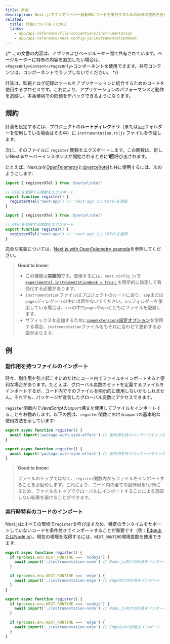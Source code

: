 ```yaml
---
title: 計装
description: Next.jsアプリでサーバー起動時にコードを実行するための計装の使用方法を学ぶ
related:
  title: 計装についてもっと学ぶ
  links:
    - app/api-reference/file-conventions/instrumentation
    - app/api-reference/next-config-js/instrumentationHook
---
```


{/* この文書の内容は、アプリおよびページルーター間で共有されています。ページルーターに特有の内容を追加したい場合は、`<PagesOnly>Content</PagesOnly>`コンポーネントを使用できます。共有コンテンツは、コンポーネントでラップしないでください。 */}

計装は、監視とログ記録のツールをアプリケーションに統合するためのコードを使用するプロセスです。これにより、アプリケーションのパフォーマンスと動作を追跡し、本番環境での問題をデバッグできるようになります。

## 規約

計装を設定するには、プロジェクトの**ルートディレクトリ**（または[`src`](/docs/app/building-your-application/configuring/src-directory)フォルダーを使用している場合はその中）に `instrumentation.ts|js` ファイルを作成します。

次に、そのファイルに `register` 関数をエクスポートします。この関数は、新しいNext.jsサーバーインスタンスが開始されるときに**1回**呼び出されます。

たとえば、Next.jsを[OpenTelemetry](https://opentelemetry.io/)と[@vercel/otel](https://vercel.com/docs/observability/otel-overview)と共に使用するには、次のようにします:

```ts filename="instrumentation.ts" switcher
import { registerOTel } from '@vercel/otel'

// OTelを登録する関数をエクスポート
export function register() {
  registerOTel('next-app') // 'next-app'としてOTelを登録
}
```

```js filename="instrumentation.js" switcher
import { registerOTel } from '@vercel/otel'

// OTelを登録する関数をエクスポート
export function register() {
  registerOTel('next-app') // 'next-app'としてOTelを登録
}
```

完全な実装については、[Next.js with OpenTelemetry example](https://github.com/vercel/next.js/tree/canary/examples/with-opentelemetry)を参照してください。

> **Good to know**:
>
> - この機能は**実験的**です。使用するには、`next.config.js`で[`experimental.instrumentationHook = true；`](/docs/app/api-reference/next-config-js/instrumentationHook)を明示的に設定して有効化する必要があります。
> - `instrumentation`ファイルはプロジェクトのルートにあり、`app`または`pages`ディレクトリの中には置かないでください。`src`フォルダーを使用している場合は、`src`の中で`pages`や`app`とともにファイルを配置します。
> - サフィックスを追加するために[`pageExtensions`設定オプション](/docs/app/api-reference/next-config-js/pageExtensions)を使用する場合、`instrumentation`ファイル名もそれに合わせて更新する必要があります。

## 例

### 副作用を持つファイルのインポート

時々、副作用を引き起こすためだけにコード内でファイルをインポートすると便利な場合があります。たとえば、グローバル変数のセットを定義するファイルをインポートするが、コード内でそのファイルを明示的に使用しないかもしれません。それでも、パッケージが宣言したグローバル変数にアクセスできます。

`register`関数内でJavaScriptの`import`構文を使用してファイルをインポートすることをお勧めします。以下の例は、`register`関数における`import`の基本的な使用方法を示しています:

```ts filename="instrumentation.ts" switcher
export async function register() {
  await import('package-with-side-effect') // 副作用を持つパッケージをインポート
}
```

```js filename="instrumentation.js" switcher
export async function register() {
  await import('package-with-side-effect') // 副作用を持つパッケージをインポート
}
```

> **Good to know:**
>
> ファイルのトップではなく、`register`関数内からファイルをインポートすることをお勧めします。これにより、コード内の全ての副作用を1か所にまとめ、ファイルのトップでグローバルにインポートすることによる意図しない結果を避けることができます。

### 実行時特有のコードのインポート

Next.jsはすべての環境で`register`を呼び出すため、特定のランタイムをサポートしていないコードを条件付きでインポートすることが重要です（例：[EdgeまたはNode.js](/docs/app/building-your-application/rendering/edge-and-nodejs-runtimes)）。現在の環境を取得するには、`NEXT_RUNTIME`環境変数を使用できます:

```ts filename="instrumentation.ts" switcher
export async function register() {
  if (process.env.NEXT_RUNTIME === 'nodejs') {
    await import('./instrumentation-node') // Node.js向けの計装をインポート
  }

  if (process.env.NEXT_RUNTIME === 'edge') {
    await import('./instrumentation-edge') // Edge向けの計装をインポート
  }
}
```

```js filename="instrumentation.js" switcher
export async function register() {
  if (process.env.NEXT_RUNTIME === 'nodejs') {
    await import('./instrumentation-node') // Node.js向けの計装をインポート
  }

  if (process.env.NEXT_RUNTIME === 'edge') {
    await import('./instrumentation-edge') // Edge向けの計装をインポート
  }
}
```